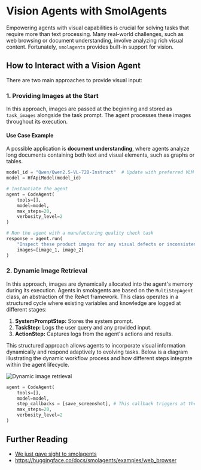 # Vision Agents with SmolAgents

<!-- TODO: @sergiopaniego add section -->

Empowering agents with visual capabilities is crucial for solving tasks that require more than text processing. Many real-world challenges, such as web browsing or document understanding, involve analyzing rich visual content. Fortunately, `smolagents` provides built-in support for vision.

## How to Interact with a Vision Agent

There are two main approaches to provide visual input:

### 1. Providing Images at the Start

In this approach, images are passed at the beginning and stored as `task_images` alongside the task prompt. The agent processes these images throughout its execution.

#### **Use Case Example**
A possible application is **document understanding**, where agents analyze long documents containing both text and visual elements, such as graphs or tables.

```python
model_id = "Qwen/Qwen2.5-VL-72B-Instruct"  # Update with preferred VLM
model = HfApiModel(model_id)

# Instantiate the agent
agent = CodeAgent(
    tools=[],
    model=model,
    max_steps=20,
    verbosity_level=2
)

# Run the agent with a manufacturing quality check task
response = agent.run(
    "Inspect these product images for any visual defects or inconsistencies.",
    images=[image_1, image_2]
)
```

### 2. Dynamic Image Retrieval

In this approach, images are dynamically allocated into the agent's memory during its execution. Agents in smolagents are based on the `MultiStepAgent` class, an abstraction of the ReAct framework. This class operates in a structured cycle where existing variables and knowledge are logged at different stages:

1. **SystemPromptStep:** Stores the system prompt.  
2. **TaskStep:** Logs the user query and any provided input.  
3. **ActionStep:** Captures logs from the agent's actions and results.

This structured approach allows agents to incorporate visual information dynamically and respond adaptively to evolving tasks. Below is a diagram illustrating the dynamic workflow process and how different steps integrate within the agent lifecycle.

![Dynamic image retrieval](https://huggingface.co/datasets/huggingface/documentation-images/resolve/main/blog/smolagents-can-see/diagram_adding_vlms_smolagents.png)

```python
agent = CodeAgent(
    tools=[],
    model=model,
    step_callbacks = [save_screenshot], # This callback triggers at the end of each step
    max_steps=20,
    verbosity_level=2
)
```

## Further Reading

* [We just gave sight to smolagents](https://huggingface.co/blog/smolagents-can-see)
* https://huggingface.co/docs/smolagents/examples/web_browser
